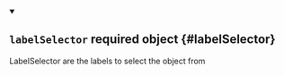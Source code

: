 


<details className="config-field" data-expandable="false" open>
<summary>

## `labelSelector` <span className="config-field-required" data-required="true">required</span> <span className="config-field-type">object</span> <span className="config-field-default"></span> <span className="config-field-enum"></span> {#labelSelector}

LabelSelector are the labels to select the object from

</summary>



</details>
